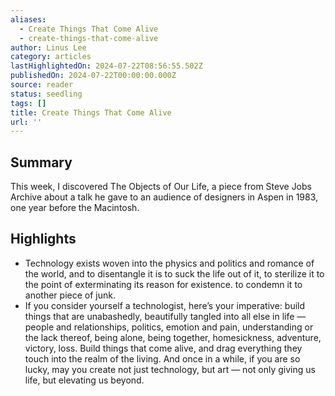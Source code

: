 ```yaml
---
aliases:
  - Create Things That Come Alive
  - create-things-that-come-alive
author: Linus Lee
category: articles
lastHighlightedOn: 2024-07-22T08:56:55.502Z
publishedOn: 2024-07-22T00:00:00.000Z
source: reader
status: seedling
tags: []
title: Create Things That Come Alive
url: ''
---
```

## Summary

This week, I discovered The Objects of Our Life, a piece from Steve Jobs Archive about a talk he gave to an audience of designers in Aspen in 1983, one year before the Macintosh.

## Highlights

- Technology exists woven into the physics and politics and romance of the world, and to disentangle it is to suck the life out of it, to sterilize it to the point of exterminating its reason for existence. to condemn it to another piece of junk.
- If you consider yourself a technologist, here’s your imperative: build things that are unabashedly, beautifully tangled into all else in life — people and relationships, politics, emotion and pain, understanding or the lack thereof, being alone, being together, homesickness, adventure, victory, loss. Build things that come alive, and drag everything they touch into the realm of the living. And once in a while, if you are so lucky, may you create not just technology, but art — not only giving us life, but elevating us beyond.
